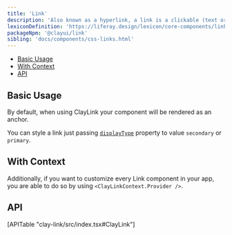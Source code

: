 ```yaml
---
title: 'Link'
description: 'Also known as a hyperlink, a link is a clickable (text or image) element used for navigation purposes.'
lexiconDefinition: 'https://liferay.design/lexicon/core-components/link/'
packageNpm: '@clayui/link'
sibling: 'docs/components/css-links.html'
---
```



<div class="nav-toc-absolute">
<div class="nav-toc">

-   [Basic Usage](#basic-usage)
-   [With Context](#with-context)
-   [API](#api)

</div>
</div>

## Basic Usage

By default, when using ClayLink your component will be rendered as an anchor.

You can style a link just passing [`displayType`](#api-displayType) property to value `secondary` or `primary`.

<Link />

## With Context

Additionally, if you want to customize every Link component in your app, you are able to do so by using `<ClayLinkContext.Provider />`.

<LinkContext />

## API

<div>[APITable "clay-link/src/index.tsx#ClayLink"]</div>

